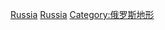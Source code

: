 {{Commonscat|Mountains of Russia}}

[[Category:欧洲各国山峰|Russia]]
[[Category:亚洲各国山峰|Russia]]
[[Category:俄罗斯地形|Category:俄罗斯地形]]